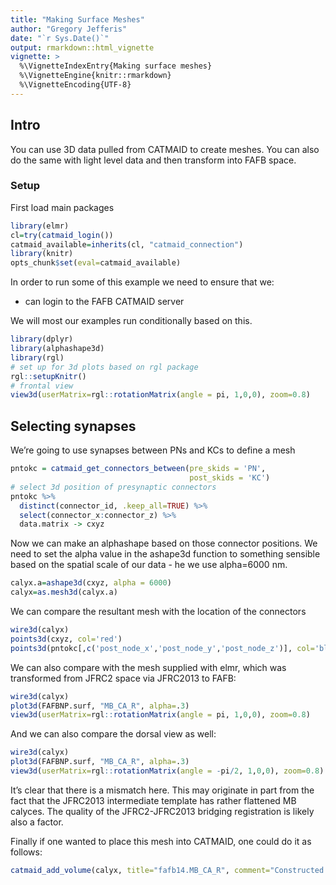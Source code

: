 ```yaml
---
title: "Making Surface Meshes"
author: "Gregory Jefferis"
date: "`r Sys.Date()`"
output: rmarkdown::html_vignette
vignette: >
  %\VignetteIndexEntry{Making surface meshes}
  %\VignetteEngine{knitr::rmarkdown}
  %\VignetteEncoding{UTF-8}
---
```

## Intro
You can use 3D data pulled from CATMAID to create meshes. You can also do the 
same with light level data and then transform into FAFB space.

### Setup
First load main packages
```r
library(elmr)
cl=try(catmaid_login())
catmaid_available=inherits(cl, "catmaid_connection")
library(knitr)
opts_chunk$set(eval=catmaid_available)
```

In order to run some of this example we need to ensure that we:

* can login to the FAFB CATMAID server

We will most our examples run conditionally based on this.

```r
library(dplyr)
library(alphashape3d)
library(rgl)
# set up for 3d plots based on rgl package
rgl::setupKnitr()
# frontal view
view3d(userMatrix=rgl::rotationMatrix(angle = pi, 1,0,0), zoom=0.8)
```


## Selecting synapses 

We're going to use synapses between PNs and KCs to define a mesh

```r
pntokc = catmaid_get_connectors_between(pre_skids = 'PN',
                                        post_skids = 'KC')
# select 3d position of presynaptic connectors
pntokc %>% 
  distinct(connector_id, .keep_all=TRUE) %>%
  select(connector_x:connector_z) %>%
  data.matrix -> cxyz
```

Now we can make an alphashape based on those connector positions. We need to set
the alpha value in the ashape3d function to something sensible based on the 
spatial scale of our data - he we use alpha=6000 nm.

```r
calyx.a=ashape3d(cxyz, alpha = 6000)
calyx=as.mesh3d(calyx.a)
```

We can compare the resultant mesh with the location of the connectors

```r
wire3d(calyx)
points3d(cxyz, col='red')
points3d(pntokc[,c('post_node_x','post_node_y','post_node_z')], col='blue')
```

We can also compare with the mesh supplied with elmr, which was transformed from
JFRC2 space via JFRC2013 to FAFB:

```r
wire3d(calyx)
plot3d(FAFBNP.surf, "MB_CA_R", alpha=.3)
view3d(userMatrix=rgl::rotationMatrix(angle = pi, 1,0,0), zoom=0.8)
```

And we can also compare the dorsal view as well:

```r
wire3d(calyx)
plot3d(FAFBNP.surf, "MB_CA_R", alpha=.3)
view3d(userMatrix=rgl::rotationMatrix(angle = -pi/2, 1,0,0), zoom=0.8)
```

It's clear that there is a mismatch here. This may originate in part from the
fact that the JFRC2013 intermediate template has rather flattened MB calyces.
The quality of the JFRC2-JFRC2013 bridging registration is likely also a factor.

Finally if one wanted to place this mesh into CATMAID, one could do it as follows:

```r
catmaid_add_volume(calyx, title="fafb14.MB_CA_R", comment="Constructed by GSXEJ from PN-KC synapses directly in FAFB14 space.")
```

